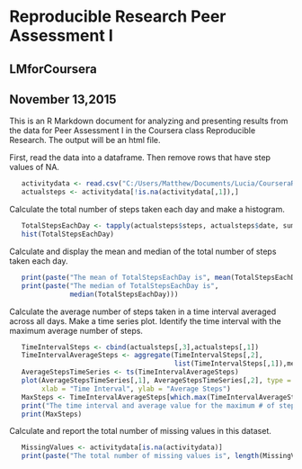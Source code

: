 #    Reproducible Research Peer Assessment I
##   LMforCoursera
##   November 13,2015

This is an R Markdown document for analyzing and presenting results from the
data for Peer Assessment I in the Coursera class Reproducible Research. The
output will be an html file.

First, read the data into a dataframe. Then remove rows that have step values of NA.

```r
   activitydata <- read.csv("C:/Users/Matthew/Documents/Lucia/CourseraR/RepData_PeerAssessment1-1/activity.csv", header=TRUE, colClasses = c("integer", "Date", "integer"))
   actualsteps <- activitydata[!is.na(activitydata[,1]),]
```

Calculate the total number of steps taken each day and make a histogram.

```r
   TotalStepsEachDay <- tapply(actualsteps$steps, actualsteps$date, sum)
   hist(TotalStepsEachDay)
```

Calculate and display the mean and median of the total number of steps taken each day.

```r
   print(paste("The mean of TotalStepsEachDay is", mean(TotalStepsEachDay)))
   print(paste("The median of TotalStepsEachDay is",
               median(TotalStepsEachDay)))
```

Calculate the average number of steps taken in a time interval averaged across all days. Make a time series plot. Identify the time interval with the maximum average number of steps.

```r
   TimeIntervalSteps <- cbind(actualsteps[,3],actualsteps[,1])
   TimeIntervalAverageSteps <- aggregate(TimeIntervalSteps[,2],
                                         list(TimeIntervalSteps[,1]),mean)
   AverageStepsTimeSeries <- ts(TimeIntervalAverageSteps)
   plot(AverageStepsTimeSeries[,1], AverageStepsTimeSeries[,2], type = "l",
        xlab = "Time Interval", ylab = "Average Steps")
   MaxSteps <- TimeIntervalAverageSteps[which.max(TimeIntervalAverageSteps[,2]),]
   print("The time interval and average value for the maximum # of steps:")
   print(MaxSteps)
```

Calculate and report the total number of missing values in this dataset.

```r
   MissingValues <- activitydata[is.na(activitydata)]
   print(paste("The total number of missing values is", length(MissingValues)))
```
